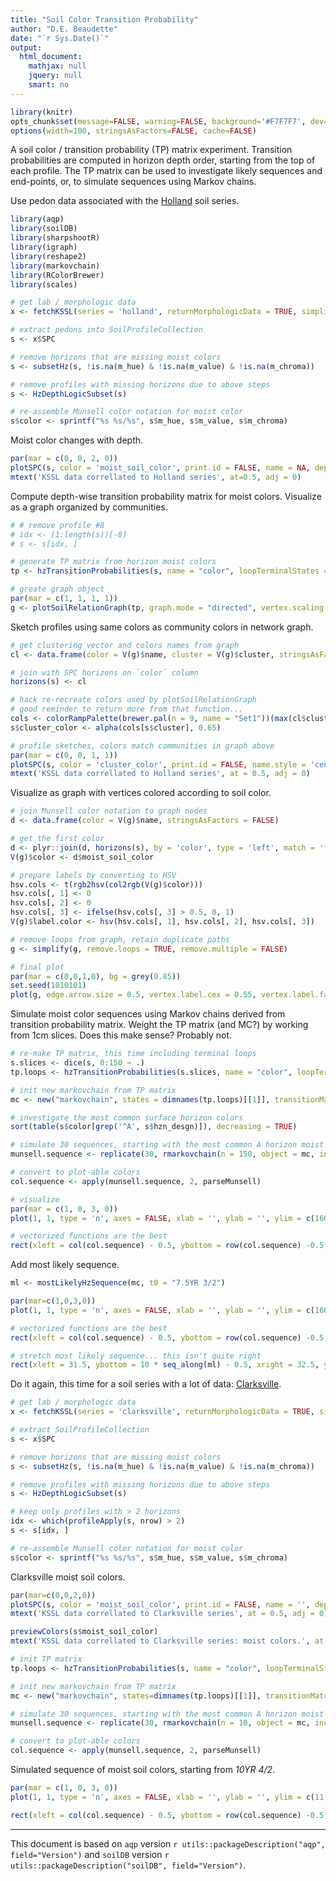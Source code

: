 ```yaml
---
title: "Soil Color Transition Probability"
author: "D.E. Beaudette"
date: "`r Sys.Date()`"
output:
  html_document:
    mathjax: null
    jquery: null
    smart: no
---
```


```r
library(knitr)
opts_chunk$set(message=FALSE, warning=FALSE, background='#F7F7F7', dev='svglite', tidy=FALSE, verbose=FALSE, cache = FALSE, fig.align = 'center')
options(width=100, stringsAsFactors=FALSE, cache=FALSE)
```


A soil color / transition probability (TP) matrix experiment. Transition probabilities are computed in horizon depth order, starting from the top of each profile. The TP matrix can be used to investigate likely sequences and end-points, or, to simulate sequences using Markov chains.


Use pedon data associated with the [Holland](https://casoilresource.lawr.ucdavis.edu/sde/?series=holland) soil series.
```r
library(aqp)
library(soilDB)
library(sharpshootR)
library(igraph)
library(reshape2)
library(markovchain)
library(RColorBrewer)
library(scales)

# get lab / morphologic data
x <- fetchKSSL(series = 'holland', returnMorphologicData = TRUE, simplifyColors = TRUE)

# extract pedons into SoilProfileCollection
s <- x$SPC

# remove horizons that are missing moist colors
s <- subsetHz(s, !is.na(m_hue) & !is.na(m_value) & !is.na(m_chroma))

# remove profiles with missing horizons due to above steps
s <- HzDepthLogicSubset(s)

# re-assemble Munsell color notation for moist color
s$color <- sprintf("%s %s/%s", s$m_hue, s$m_value, s$m_chroma)
```







Moist color changes with depth.
```r
par(mar = c(0, 0, 2, 0))
plotSPC(s, color = 'moist_soil_color', print.id = FALSE, name = NA, depth.axis = FALSE, width = 0.4)
mtext('KSSL data correllated to Holland series', at=0.5, adj = 0)
```


Compute depth-wise transition probability matrix for moist colors. Visualize as a graph organized by communities.
```r
# # remove profile #8
# idx <- (1:length(s))[-8]
# s <- s[idx, ]

# generate TP matrix from horizon moist colors
tp <- hzTransitionProbabilities(s, name = "color", loopTerminalStates = FALSE)

# greate graph object
par(mar = c(1, 1, 1, 1))
g <- plotSoilRelationGraph(tp, graph.mode = "directed", vertex.scaling.factor=2, edge.arrow.size = 0.5, edge.scaling.factor = 2.5, vertex.label.cex = 0.75, vertex.label.family = "sans")
```

Sketch profiles using same colors as community colors in network graph.
```r
# get clustering vector and colors names from graph
cl <- data.frame(color = V(g)$name, cluster = V(g)$cluster, stringsAsFactors = FALSE)

# join with SPC horizons on `color` column
horizons(s) <- cl

# hack re-recreate colors used by plotSoilRelationGraph
# good reminder to return more from that function...
cols <- colorRampPalette(brewer.pal(n = 9, name = "Set1"))(max(cl$cluster))
s$cluster_color <- alpha(cols[s$cluster], 0.65)

# profile sketches, colors match communities in graph above
par(mar = c(0, 0, 1, 1))
plotSPC(s, color = 'cluster_color', print.id = FALSE, name.style = 'center-center', width = 0.35)
mtext('KSSL data correllated to Holland series', at = 0.5, adj = 0)
```



Visualize as graph with vertices colored according to soil color.
```r
# join Munsell color notation to graph nodes
d <- data.frame(color = V(g)$name, stringsAsFactors = FALSE)

# get the first color
d <- plyr::join(d, horizons(s), by = 'color', type = 'left', match = 'first')
V(g)$color <- d$moist_soil_color

# prepare labels by converting to HSV
hsv.cols <- t(rgb2hsv(col2rgb(V(g)$color)))
hsv.cols[, 1] <- 0
hsv.cols[, 2] <- 0
hsv.cols[, 3] <- ifelse(hsv.cols[, 3] > 0.5, 0, 1)
V(g)$label.color <- hsv(hsv.cols[, 1], hsv.cols[, 2], hsv.cols[, 3])

# remove loops from graph, retain duplicate paths
g <- simplify(g, remove.loops = TRUE, remove.multiple = FALSE)

# final plot
par(mar = c(0,0,1,0), bg = grey(0.85))
set.seed(1010101)
plot(g, edge.arrow.size = 0.5, vertex.label.cex = 0.55, vertex.label.family = "sans", vertex.label.font=2, edge.color='black')
```


Simulate moist color sequences using Markov chains derived from transition probability matrix. Weight the TP matrix (and MC?) by working from 1cm slices. Does this make sense? Probably not.
```r
# re-make TP matrix, this time including terminal loops
s.slices <- dice(s, 0:150 ~ .)
tp.loops <- hzTransitionProbabilities(s.slices, name = "color", loopTerminalStates = TRUE)

# init new markovchain from TP matrix
mc <- new("markovchain", states = dimnames(tp.loops)[[1]], transitionMatrix = tp.loops)

# investigate the most common surface horizon colors
sort(table(s$color[grep('^A', s$hzn_desgn)]), decreasing = TRUE)

# simulate 30 sequences, starting with the most common A horizon moist color
munsell.sequence <- replicate(30, rmarkovchain(n = 150, object = mc, include.t0 = TRUE, t0 = "7.5YR 3/2"))

# convert to plot-able colors
col.sequence <- apply(munsell.sequence, 2, parseMunsell)

# visualize
par(mar = c(1, 0, 3, 0))
plot(1, 1, type = 'n', axes = FALSE, xlab = '', ylab = '', ylim = c(160, 1), xlim = c(1, 30))

# vectorized functions are the best
rect(xleft = col(col.sequence) - 0.5, ybottom = row(col.sequence) -0.5, xright = col(col.sequence) + 0.5, ytop = row(col.sequence) + 0.5, col = col.sequence, border = NA, lty = 0)
```


Add most likely sequence.
```r
ml <- mostLikelyHzSequence(mc, t0 = "7.5YR 3/2")

par(mar=c(1,0,3,0))
plot(1, 1, type = 'n', axes = FALSE, xlab = '', ylab = '', ylim = c(160, 1), xlim = c(1, 32))

# vectorized functions are the best
rect(xleft = col(col.sequence) - 0.5, ybottom = row(col.sequence) -0.5, xright = col(col.sequence) + 0.5, ytop = row(col.sequence) + 0.5, col = col.sequence, border = NA, lty = 0)

# stretch most likely sequence... this isn't quite right
rect(xleft = 31.5, ybottom = 10 * seq_along(ml) - 0.5, xright = 32.5, ytop = 20 * seq_along(ml) + 0.5, col = parseMunsell(ml))
```





Do it again, this time for a soil series with a lot of data: [Clarksville](https://casoilresource.lawr.ucdavis.edu/sde/?series=clarksville).
```r
# get lab / morphologic data
x <- fetchKSSL(series = 'clarksville', returnMorphologicData = TRUE, simplifyColors = TRUE)

# extract SoilProfileCollection
s <- x$SPC

# remove horizons that are missing moist colors
s <- subsetHz(s, !is.na(m_hue) & !is.na(m_value) & !is.na(m_chroma))

# remove profiles with missing horizons due to above steps
s <- HzDepthLogicSubset(s)

# keep only profiles with > 2 horizons
idx <- which(profileApply(s, nrow) > 2)
s <- s[idx, ]

# re-assemble Munsell color notation for moist color
s$color <- sprintf("%s %s/%s", s$m_hue, s$m_value, s$m_chroma)
```

Clarksville moist soil colors.
```r
par(mar=c(0,0,2,0))
plotSPC(s, color = 'moist_soil_color', print.id = FALSE, name = '', depth.axis = FALSE, width = 0.4, divide.hz = FALSE, lty = 0)
mtext('KSSL data correllated to Clarksville series', at = 0.5, adj = 0)
```

```r
previewColors(s$moist_soil_color)
mtext('KSSL data correllated to Clarksville series: moist colors.', at = 0.5, adj = 0)
```


```r
# init TP matrix
tp.loops <- hzTransitionProbabilities(s, name = "color", loopTerminalStates = TRUE)

# init new markovchain from TP matrix
mc <- new("markovchain", states=dimnames(tp.loops)[[1]], transitionMatrix = tp.loops)

# simulate 30 sequences, starting with the most common A horizon moist color
munsell.sequence <- replicate(30, rmarkovchain(n = 10, object = mc, include.t0 = TRUE, t0 = "10YR 4/2"))

# convert to plot-able colors
col.sequence <- apply(munsell.sequence, 2, parseMunsell)
```

Simulated sequence of moist soil colors, starting from *10YR 4/2*.
```r
par(mar = c(1, 0, 3, 0))
plot(1, 1, type = 'n', axes = FALSE, xlab = '', ylab = '', ylim = c(11, 1), xlim = c(1, 30))

rect(xleft = col(col.sequence) - 0.5, ybottom = row(col.sequence) -0.5, xright = col(col.sequence) + 0.5, ytop = row(col.sequence) + 0.5, col = col.sequence)
```


----------------------------
This document is based on `aqp` version `r utils::packageDescription("aqp", field="Version")` and `soilDB` version `r utils::packageDescription("soilDB", field="Version")`.


